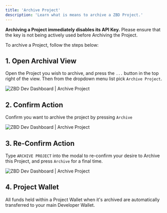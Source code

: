 ```yaml
---
title: 'Archive Project'
description: 'Learn what is means to archive a ZBD Project.'
---
```


<Warning>**Archiving a Project immediately disables its API Key.** Please ensure that the key is not being actively used before Archiving the Project.</Warning>

To archive a Project, follow the steps below:

## 1. Open Archival View

Open the Project you wish to archive, and press the `...` button in the top right of the view. Then from the dropdown menu list pick `Archive Project`.
    
<Frame caption="ZBD Dev Dashboard | Archive Project">
  <img src="/img/v2/projects-archive-project.png" alt="ZBD Dev Dashboard | Archive Project" />
</Frame>
<br />

## 2. Confirm Action

Confirm you want to archive the project by pressing `Archive`

<Frame caption="ZBD Dev Dashboard | Archive Project">
  <img src="/img/v2/projects-archive-project-2.png" alt="ZBD Dev Dashboard | Archive Project" />
</Frame>
<br />

## 3. Re-Confirm Action

Type `ARCHIVE PROJECT` into the modal to re-confirm your desire to Archive this Project, and press `Archive` for a final time.

<Frame caption="ZBD Dev Dashboard | Archive Project">
  <img src="/img/v2/projects-archive-project-3.png" alt="ZBD Dev Dashboard | Archive Project" />
</Frame>
<br />

## 4. Project Wallet

<Tip>All funds held within a Project Wallet when it's archived are automatically transferred to your main Developer Wallet.</Tip>